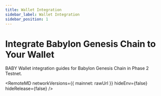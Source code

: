 ```yaml
---
title: Wallet Integration
sidebar_label: Wallet Integration
sidebar_position: 1
---
```


# Integrate Babylon Genesis Chain to Your Wallet

BABY Wallet integration guides for Babylon Genesis Chain in Phase 2 Testnet.



<RemoteMD
  networkVersions={{
    mainnet: rawUrl
  }}
  hideEnv={false}
  hideRelease={false}
/>
